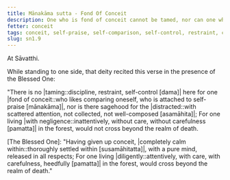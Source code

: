 ```yaml
---
title: Mānakāma sutta - Fond Of Conceit
description: One who is fond of conceit cannot be tamed, nor can one who is uncollected attain sagehood. Dwelling with negligence, such a one would not cross beyond the realm of death.
fetter: conceit
tags: conceit, self-praise, self-comparison, self-control, restraint, collectedness, negligence, diligence, sage, forest, death, sn, sn1-11, sn1
slug: sn1.9
---
```


At Sāvatthi.

While standing to one side, that deity recited this verse in the presence of the Blessed One:

"There is no |taming::discipline, restraint, self-control [dama]| here for one |fond of conceit::who likes comparing oneself, who is attached to self-praise [mānakāma]|,
nor is there sagehood for the |distracted::with scattered attention, not collected, not well-composed [asamāhita]|;
For one living |with negligence::inattentively, without care, without carefulness [pamatta]| in the forest,
would not cross beyond the realm of death.

[The Blessed One]: "Having given up conceit, |completely calm within::thoroughly settled within [susamāhitatta]|,
with a pure mind, released in all respects;
For one living |diligently::attentively, with care, with carefulness, heedfully [pamatta]| in the forest,
would cross beyond the realm of death."